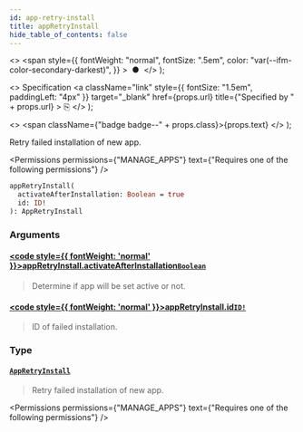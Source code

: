 ```yaml
---
id: app-retry-install
title: appRetryInstall
hide_table_of_contents: false
---
```


  <>
    <span
      style={{
        fontWeight: "normal",
        fontSize: ".5em",
        color: "var(--ifm-color-secondary-darkest)",
      }}
    >
      &nbsp;●&nbsp;
    </span>
  </>
);

  <>
    Specification
    <a
      className="link"
      style={{ fontSize: "1.5em", paddingLeft: "4px" }}
      target="\_blank"
      href={props.url}
      title={"Specified by " + props.url}
    >
      ⎘
    </a>
  </>
);

  <>
    <span className={"badge badge--" + props.class}>{props.text}</span>
  </>
);

Retry failed installation of new app.

<Permissions
  permissions={"MANAGE_APPS"}
  text={"Requires one of the following permissions"}
/>

```graphql
appRetryInstall(
  activateAfterInstallation: Boolean = true
  id: ID!
): AppRetryInstall
```

### Arguments

#### [<code style={{ fontWeight: 'normal' }}>appRetryInstall.<b>activateAfterInstallation</b></code>](#)<Bullet />[`Boolean`](../../../api-reference/miscellaneous/scalars/boolean) <Badge class="secondary" text="scalar"/> <Badge class="secondary" text="miscellaneous"/>

> Determine if app will be set active or not.

#### [<code style={{ fontWeight: 'normal' }}>appRetryInstall.<b>id</b></code>](#)<Bullet />[`ID!`](../../../api-reference/miscellaneous/scalars/id) <Badge class="secondary" text="non-null"/> <Badge class="secondary" text="scalar"/> <Badge class="secondary" text="miscellaneous"/>

> ID of failed installation.

### Type

#### [`AppRetryInstall`](../../../api-reference/apps/objects/app-retry-install) <Badge class="secondary" text="object"/> <Badge class="secondary" text="apps"/>

> Retry failed installation of new app.

<Permissions
  permissions={"MANAGE_APPS"}
  text={"Requires one of the following permissions"}
/>

>

